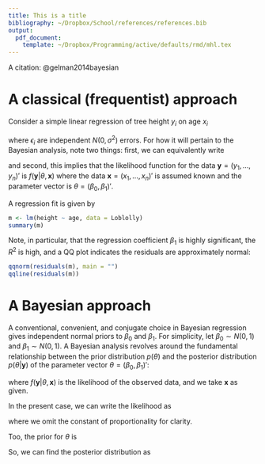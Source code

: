 ```yaml
---
title: This is a title
bibliography: ~/Dropbox/School/references/references.bib
output:
  pdf_document:
    template: ~/Dropbox/Programming/active/defaults/rmd/mhl.tex
---
```


A citation: @gelman2014bayesian

# A classical (frequentist) approach

Consider a simple linear regression of tree height $y_i$ on age $x_i$

\begin{gather}
y_i = \beta_0 + \beta_1 x_i + \epsilon_i
\end{gather}

where $\epsilon_i$ are independent $N(0,\sigma^2)$ errors. For how it
will pertain to the Bayesian analysis, note two things: first, we can
equivalently write

\begin{equation}
y_i \sim N(\beta_0 + \beta_1 x_i, \sigma^2)
\end{equation}

and second, this implies that the likelihood function for the data
$\mathbf{y}=(y_1,\dots,y_n)'$ is $f(\mathbf{y}|\theta, \mathbf{x})$
where the data $\mathbf{x}=(x_1,\dots,x_n)'$ is assumed known and the
parameter vector is $\theta = (\beta_0, \beta_1)'$.

A regression fit is given by

```r

m <- lm(height ~ age, data = Loblolly)
summary(m)

```

Note, in particular, that the regression coefficient $\beta_1$ is
highly significant, the $R^2$ is high, and a QQ plot indicates the
residuals are approximately normal:

```r

qqnorm(residuals(m), main = "")
qqline(residuals(m))

```

# A Bayesian approach

A conventional, convenient, and conjugate choice in Bayesian
regression gives independent normal priors to $\beta_0$ and
$\beta_1$. For simplicity, let $\beta_0 \sim N(0, 1)$ and $\beta_1
\sim N(0, 1)$. A Bayesian analysis revolves around the fundamental
relationship between the prior distribution $p(\theta)$ and the
posterior distribution $p(\theta|\mathbf{y})$ of the
parameter vector $\theta = (\beta_0, \beta_1)'$:

\begin{gather}
p(\theta|\mathbf{y}) \propto f(\mathbf{y}|\theta,
\mathbf{x})p(\theta)
\end{gather}

where $f(\mathbf{y}|\theta, \mathbf{x})$ is the likelihood of the
observed data, and we take $\mathbf{x}$ as given.

In the present case, we can write the likelihood as

\begin{gather}
f(\mathbf{y}|\theta,\mathbf{x}) = \prod_{i=1}^n f(y_i|\theta,x_i)
\propto \exp
\left[ -\frac{1}{2\sigma^2} \sum_{i=1}^n (y_i - \beta_0 - \beta_1 x_i)^2 \right]
\end{gather}

where we omit the constant of proportionality for clarity.

Too, the prior for $\theta$ is

\begin{equation}
p(\theta) = p(\beta_0) p(\beta_1) \propto
\exp \left[ -\frac{1}{2} \left( \beta_0^2 + \beta_1^2 \right) \right]
\end{equation}

So, we can find the posterior distribution as

\begin{gather}
p(\theta|\mathbf{y}) \propto p(\beta_0|\mathbf{y}) p(\beta_1|\mathbf{y})
\end{gather}

